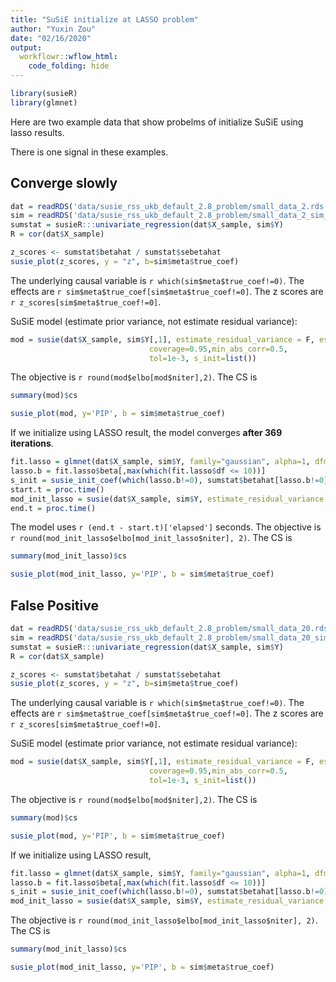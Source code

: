 ```yaml
---
title: "SuSiE initialize at LASSO problem"
author: "Yuxin Zou"
date: "02/16/2020"
output:
  workflowr::wflow_html:
    code_folding: hide
---
```


```r
library(susieR)
library(glmnet)
```
Here are two example data that show probelms of initialize SuSiE using lasso results.

There is one signal in these examples.

## Converge slowly

```r
dat = readRDS('data/susie_rss_ukb_default_2.8_problem/small_data_2.rds')
sim = readRDS('data/susie_rss_ukb_default_2.8_problem/small_data_2_sim_gaussian_1.rds')
sumstat = susieR:::univariate_regression(dat$X_sample, sim$Y)
R = cor(dat$X_sample)
```

```r
z_scores <- sumstat$betahat / sumstat$sebetahat
susie_plot(z_scores, y = "z", b=sim$meta$true_coef)
```

The underlying causal variable is `r which(sim$meta$true_coef!=0)`. The effects are `r sim$meta$true_coef[sim$meta$true_coef!=0]`. The z scores are `r z_scores[sim$meta$true_coef!=0]`.

SuSiE model (estimate prior variance, not estimate residual variance):
```r
mod = susie(dat$X_sample, sim$Y[,1], estimate_residual_variance = F, estimate_prior_variance=T,null_weight=0,
                               coverage=0.95,min_abs_corr=0.5,
                               tol=1e-3, s_init=list())
```

The objective is `r round(mod$elbo[mod$niter],2)`. The CS is
```r
summary(mod)$cs
```

```r
susie_plot(mod, y='PIP', b = sim$meta$true_coef)
```

If we initialize using LASSO result, the model converges **after 369 iterations**.

```r
fit.lasso = glmnet(dat$X_sample, sim$Y, family="gaussian", alpha=1, dfmax = 10)
lasso.b = fit.lasso$beta[,max(which(fit.lasso$df <= 10))]
s_init = susie_init_coef(which(lasso.b!=0), sumstat$betahat[lasso.b!=0], nrow(sim$meta$true_coef))
start.t = proc.time()
mod_init_lasso = susie(dat$X_sample, sim$Y, estimate_residual_variance = F, estimate_prior_variance=T, s_init = s_init, max_iter = 500)
end.t = proc.time()
```

The model uses `r (end.t - start.t)['elapsed']` seconds. The objective is `r round(mod_init_lasso$elbo[mod_init_lasso$niter], 2)`. The CS is
```r
summary(mod_init_lasso)$cs
```

```r
susie_plot(mod_init_lasso, y='PIP', b = sim$meta$true_coef)
```

## False Positive

```r
dat = readRDS('data/susie_rss_ukb_default_2.8_problem/small_data_20.rds')
sim = readRDS('data/susie_rss_ukb_default_2.8_problem/small_data_20_sim_gaussian_1.rds')
sumstat = susieR:::univariate_regression(dat$X_sample, sim$Y)
R = cor(dat$X_sample)
```

```r
z_scores <- sumstat$betahat / sumstat$sebetahat
susie_plot(z_scores, y = "z", b=sim$meta$true_coef)
```

The underlying causal variable is `r which(sim$meta$true_coef!=0)`. The effects are `r sim$meta$true_coef[sim$meta$true_coef!=0]`. The z scores are `r z_scores[sim$meta$true_coef!=0]`.

SuSiE model (estimate prior variance, not estimate residual variance):
```r
mod = susie(dat$X_sample, sim$Y[,1], estimate_residual_variance = F, estimate_prior_variance=T,null_weight=0,
                               coverage=0.95,min_abs_corr=0.5,
                               tol=1e-3, s_init=list())
```

The objective is `r round(mod$elbo[mod$niter],2)`. The CS is
```r
summary(mod)$cs
```

```r
susie_plot(mod, y='PIP', b = sim$meta$true_coef)
```

If we initialize using LASSO result,

```r
fit.lasso = glmnet(dat$X_sample, sim$Y, family="gaussian", alpha=1, dfmax = 10)
lasso.b = fit.lasso$beta[,max(which(fit.lasso$df <= 10))]
s_init = susie_init_coef(which(lasso.b!=0), sumstat$betahat[lasso.b!=0], nrow(sim$meta$true_coef))
mod_init_lasso = susie(dat$X_sample, sim$Y, estimate_residual_variance = F, estimate_prior_variance=T, s_init = s_init, max_iter = 500)
```

The objective is `r round(mod_init_lasso$elbo[mod_init_lasso$niter], 2)`. The CS is
```r
summary(mod_init_lasso)$cs
```

```r
susie_plot(mod_init_lasso, y='PIP', b = sim$meta$true_coef)
```


